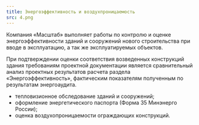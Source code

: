 ```yaml
---
title: Энергоэффективность и воздухпроницаемость
src: 4.png
---
```


Компания «Масштаб» выполняет работы по контролю и оценке энергоэффективности зданий и сооружений нового строительства при вводе в эксплуатацию, а так же эксплуатируемых объектов.

При подтверждении оценки соответствия возведенных конструкций здания требованиям проектной документации является сравнительный анализ проектных результатов расчета раздела «Энергоэффективность», фактическим показателям полученным по результатам энергоаудита.

- тепловизионное обследование зданий и сооружений;
- оформление энергетического паспорта (Форма 35 Минэнерго России);
- оценка воздухопроницаемости ограждающих конструкций.
